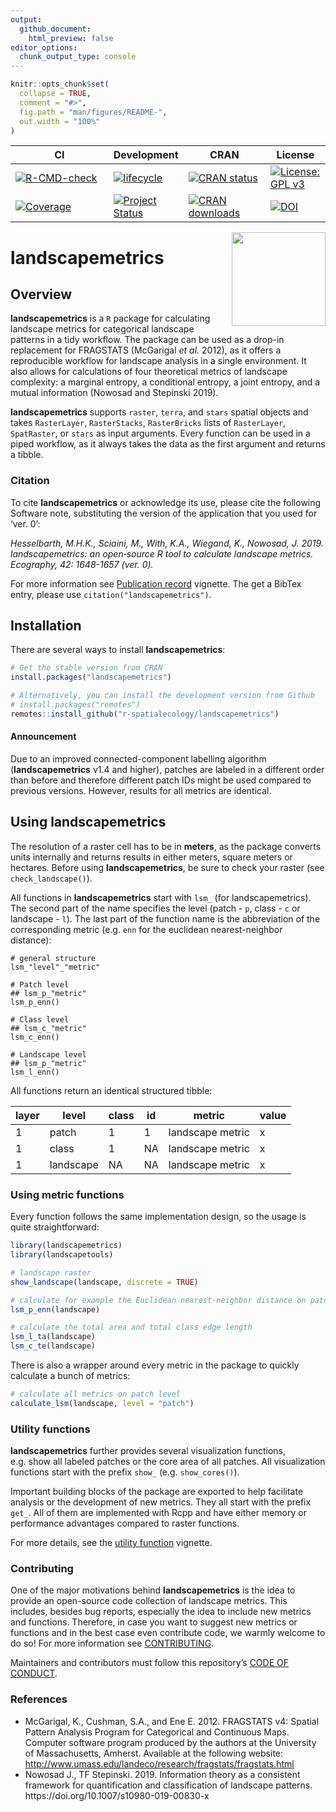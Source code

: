 ```yaml
---
output:
  github_document:
    html_preview: false
editor_options: 
  chunk_output_type: console
---
```


```r
knitr::opts_chunk$set(
  collapse = TRUE,
  comment = "#>",
  fig.path = "man/figures/README-",
  out.width = "100%"
)
```

<!-- README.md is generated from README.Rmd. Please edit that file -->

| CI | Development | CRAN | License |
|-----------------------------------------------------------------------------------------------------------------------------------------------------------------------------------|----------------------------------------------------------------------------------------------------------------------------|------------------------------------------------------------------------------------------------------------------------------------------------------|-----------------------------------------------------------------------------------------------------------------|
| [![R-CMD-check](https://github.com/r-spatialecology/landscapemetrics/actions/workflows/R-CMD-check.yaml/badge.svg?branch=main)](https://github.com/r-spatialecology/landscapemetrics/actions/workflows/R-CMD-check.yaml) | [![lifecycle](https://img.shields.io/badge/lifecycle-stable-brightgreen.svg)](https://www.tidyverse.org/lifecycle/#stable) | [![CRAN status](https://www.r-pkg.org/badges/version/landscapemetrics)](https://cran.r-project.org/package=landscapemetrics) | [![License: GPL v3](https://img.shields.io/badge/License-GPLv3-blue.svg)](https://www.gnu.org/licenses/gpl-3.0) |
| [![Coverage](https://codecov.io/gh/r-spatialecology/landscapemetrics/branch/main/graph/badge.svg)](https://codecov.io/github/r-spatialecology/landscapemetrics?branch=main) | [![Project Status](http://www.repostatus.org/badges/latest/active.svg)](http://www.repostatus.org/#active) | [![CRAN downloads](http://cranlogs.r-pkg.org/badges/grand-total/landscapemetrics)](http://cran.rstudio.com/web/packages/landscapemetrics/index.html) | [![DOI](https://img.shields.io/badge/DOI-10.1111/ecog.04617-blue.svg)](https://doi.org/10.1111/ecog.04617) |

<img src="man/figures/logo.png" align="right" width="150"/>

# landscapemetrics

## Overview

**landscapemetrics** is a `R` package for calculating landscape metrics for categorical landscape patterns in a tidy workflow. The package can be used as a drop-in replacement for FRAGSTATS (McGarigal *et al.* 2012), as it offers a reproducible workflow for landscape analysis in a single environment. It also allows for calculations of four theoretical metrics of landscape complexity: a marginal entropy, a conditional entropy, a joint entropy, and a mutual information (Nowosad and Stepinski 2019).

**landscapemetrics** supports `raster`, `terra`, and `stars` spatial objects and takes `RasterLayer`, `RasterStacks`, `RasterBricks` lists of `RasterLayer`, `SpatRaster`, or `stars` as input arguments. Every function can be used in a piped workflow, as it always takes the data as the first argument and returns a tibble. 

### Citation

To cite **landscapemetrics** or acknowledge its use, please cite the following Software note, substituting the version of the application that you used for 'ver. 0':

<p>
<i> 
Hesselbarth, M.H.K., Sciaini, M., With, K.A., Wiegand, K., Nowosad, J. 2019.
landscapemetrics: an open‐source R tool to calculate landscape metrics. Ecography, 42: 1648-1657 (ver. 0). 
</i>
</p>

For more information see [Publication record](https://r-spatialecology.github.io/landscapemetrics/articles/articles/publication_record.html) vignette. The get a BibTex entry, please use `citation("landscapemetrics")`.

## Installation

There are several ways to install **landscapemetrics**:

```r
# Get the stable version from CRAN
install.packages("landscapemetrics")

# Alternatively, you can install the development version from Github
# install.packages("remotes")
remotes::install_github("r-spatialecology/landscapemetrics")
```

#### Announcement

Due to an improved connected-component labelling algorithm (**landscapemetrics** v1.4 and higher), patches are labeled in a different order than before and therefore different patch IDs might be used compared to previous versions. However, results for all metrics are identical.

## Using landscapemetrics

The resolution of a raster cell has to be in **meters**, as the package converts units internally and returns results in either meters, square meters or hectares. Before using **landscapemetrics**, be sure to check your raster (see `check_landscape()`).

All functions in **landscapemetrics** start with `lsm_` (for landscapemetrics). The second part of the name specifies the level (patch - `p`, class - `c` or landscape - `l`). The last part of the function name is the abbreviation of the corresponding metric (e.g. `enn` for the euclidean nearest-neighbor distance):   

```
# general structure
lsm_"level"_"metric"

# Patch level
## lsm_p_"metric"
lsm_p_enn()

# Class level
## lsm_c_"metric"
lsm_c_enn()

# Landscape level
## lsm_p_"metric"
lsm_l_enn()
```

All functions return an identical structured tibble:

| layer | level     | class | id | metric           | value |
| ----- | --------- | ----- | -- | ---------------- | ----- |
| 1     | patch     | 1     | 1  | landscape metric | x     |
| 1     | class     | 1     | NA | landscape metric | x     |
| 1     | landscape | NA    | NA | landscape metric | x     |

### Using metric functions

Every function follows the same implementation design, so the usage is quite straightforward:

```r
library(landscapemetrics)
library(landscapetools)

# landscape raster
show_landscape(landscape, discrete = TRUE)

# calculate for example the Euclidean nearest-neighbor distance on patch level
lsm_p_enn(landscape)

# calculate the total area and total class edge length
lsm_l_ta(landscape)
lsm_c_te(landscape)
```

There is also a wrapper around every metric in the package to quickly calculate a bunch of metrics:

```r
# calculate all metrics on patch level
calculate_lsm(landscape, level = "patch")
```

### Utility functions

**landscapemetrics** further provides several visualization functions, e.g. show all labeled patches or the core area of all patches. All visualization functions start with the prefix `show_` (e.g. `show_cores()`).

Important building blocks of the package are exported to help facilitate analysis or the development of new metrics. They all start with the prefix `get_`. All of them are implemented with Rcpp and have either memory or performance advantages compared to raster functions.

For more details, see the [utility function](https://r-spatialecology.github.io/landscapemetrics/articles/articles/utility.html) vignette.

### Contributing

One of the major motivations behind **landscapemetrics** is the idea to provide an open-source code collection of landscape metrics. This includes, besides bug reports, especially the idea to include new metrics and functions. Therefore, in case you want to suggest new metrics or functions and in the best case even contribute code, we warmly welcome to do so\! For more information see [CONTRIBUTING](CONTRIBUTING.md).

Maintainers and contributors must follow this repository’s [CODE OF CONDUCT](CODE_OF_CONDUCT.md).

### References

- McGarigal, K., Cushman, S.A., and Ene E. 2012. FRAGSTATS v4: Spatial Pattern Analysis Program for Categorical and Continuous Maps. Computer software program produced by the authors at the University of Massachusetts, Amherst. Available at the following website: <http://www.umass.edu/landeco/research/fragstats/fragstats.html>
- Nowosad J., TF Stepinski. 2019. Information theory as a consistent framework for quantification and classification of landscape patterns. https://doi.org/10.1007/s10980-019-00830-x
